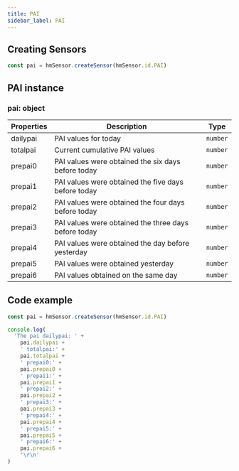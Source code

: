 ```yaml
---
title: PAI
sidebar_label: PAI
---
```


## Creating Sensors

```js
const pai = hmSensor.createSensor(hmSensor.id.PAI)
```

## PAI instance

### pai: object

| Properties |     Description      | Type |
| -------- | ---------------------- | -------- |
| dailypai | PAI values for today | `number` |
| totalpai | Current cumulative PAI values | `number` |
| prepai0  | PAI values were obtained the six days before today | `number` |
| prepai1  | PAI values were obtained the five days before today | `number` |
| prepai2  | PAI values were obtained the four days before today | `number` |
| prepai3  | PAI values were obtained the three days before today | `number` |
| prepai4  | PAI values were obtained the day before yesterday| `number` |
| prepai5  | PAI values were obtained yesterday | `number` |
| prepai6  | PAI values obtained on the same day | `number` |

## Code example

```js
const pai = hmSensor.createSensor(hmSensor.id.PAI)

console.log(
  'The pai dailypai: ' +
    pai.dailypai +
    ' totalpai:' +
    pai.totalpai +
    ' prepai0:' +
    pai.prepai0 +
    ' prepai1:' +
    pai.prepai1 +
    ' prepai2:' +
    pai.prepai2 +
    ' prepai3:' +
    pai.prepai3 +
    ' prepai4:' +
    pai.prepai4 +
    ' prepai5:' +
    pai.prepai5 +
    ' prepai6:' +
    pai.prepai6 +
    '\r\n'
)
```
